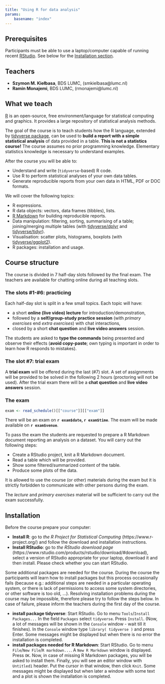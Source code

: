 ```yaml
---
title: "Using R for data analysis"
params:
    basename: "index"
---
```


## Prerequisites

Participants must be able to use a laptop/computer capable of running recent 
[RStudio](https://www.rstudio.com/products/rstudio/). See below for the [Installation section](#Installation).

## Teachers

- **Szymon M. Kiełbasa**, BDS LUMC, (smkielbasa@lumc.nl)
- **Ramin Monajemi**, BDS LUMC, (rmonajemi@lumc.nl)

## What we teach

[R](https://www.r-project.org/) is an open-source, free environment/language for statistical computing and graphics. It provides a large repository of statistical analysis methods. 

The goal of the course is to teach students how the R language, extended by [tidyverse package](https://www.tidyverse.org), can be used to **build a report with a simple statistical analysis** of data provided in a table. **This is not a statistics course!** The course assumes no prior programming knowledge. Elementary statistics knowledge is necessary to understand examples.

After the course you will be able to:

- Understand and write (`tidyverse`-based) R code.
- Use R to perform statistical analyses of your own data tables.
- Generate reproducible reports from your own data in HTML, PDF or DOC formats.

We will cover the following topics:

- R expressions.
- R data objects: vectors, data frames (tibbles), lists.
- [R Markdown](http://rmarkdown.rstudio.com/) for building reproducible reports.
- Data manipulation: filtering, sorting, summarising of a table; joining/merging multiple tables (with [tidyverse/dplyr](https://dplyr.tidyverse.org/) and [tidyverse/tidyr](https://tidyr.tidyverse.org/)).
- Visualisation: scatter plots, histograms, boxplots (with [tidyverse/ggplot2](https://ggplot2.tidyverse.org/)).
- R packages: installation and usage.

## Course structure

The course is divided in 7 half-day slots followed by the final exam. The teachers are available for chatting online during all teaching slots.

### The slots #1-#6: practicing

Each half-day slot is split in a few small topics. Each topic will have:

- a short **online (live video) lecture** for introduction/demonstration,
- followed by a **self/group-study practice session** (with *primary exercises* end *extra exercises*) with chat interactions,
- closed by a short **chat question** and **live video answers** session.

The students are asked to **type the commands** being presented and observe their effects (**avoid copy-paste**; own typing is important in order to learn how R responds to mistakes).  

### The slot #7: trial exam

A **trial exam** will be offered during the last (#7) slot. A set of assignments will be provided to be solved in the following 2 hours (proctoring will not be used). After the trial exam there will be a **chat question** and **live video answers** session.


### The exam

```r
exam <- read_schedule()[["course"]][["exam"]]
```

There will be an exam on **`r exam$date`, `r exam$time`**. The exam will be made available on **`r exam$venue`**. 

To pass the exam the students are requested to prepare a R Markdown document reporting an analysis on a dataset. You will carry out the following steps:

- Create a RStudio project, knit a R Markdown document.
- Read a table which will be provided.
- Show some filtered/summarized content of the table.
- Produce some plots of the data.

It is allowed to use the course (or other) materials during the exam but it is strictly forbidden to communicate with other persons during the exam.

The *lecture* and *primary exercises* material will be sufficient to carry out the exam successfully. 

## Installation

Before the course prepare your computer:

- **Install R**: go to *the R Project for Statistical Computing* (https://www.r-project.org/) and follow the download and installation instructions.
- **Install RStudio**: go to *the RStudio download page* (https://www.rstudio.com/products/rstudio/download/#download), select a version of RStudio appropriate for your laptop, download it and then install. Please check whether you can start RStudio.

Some additional packages are needed for the course.
During the course the participants will learn how to install packages but this process occasionally fails (because e.g.: additional steps are needed in a particular operating system, or there is lack of permissions to access some system directories, or other software is too old, ...).
Resolving installation problems during the course may be impossible, therefore please try to follow the steps below.
In case of failure, please inform the teachers during the first day of the course.

- **install package tidyverse**: Start RStudio. Go to menu `Tools`/`Install Packages...` In the field `Packages` select `tidyverse`. Press `Install`. (Now, a lot of messages will be shown in the `Console` window - wait till it finishes). In the `Console` window type `library( tidyverse )` and press Enter. Some messages might be displayed but when there is no error the installation is completed.
- **install packages needed for R Markdown**: Start RStudio. Go to menu `File`/`New File`/`R markdown...`. A `New R Markdown` window is displayed. Press `OK`. Now, in case of missing R Markdown packages, you will be asked to install them. Finally, you will see an editor window with `Untitled1` header. Put the cursor in that window, then click `Knit`. Some messages might be displayed but when later a window with some text and a plot is shown the installation is completed.




  


<!--
## Materials

The course materials are served:

- as [HTML pages](`r params$RCourseURL`/index.html) at `r params$RCourseURL`/index.html
- as a [.zip file](`r params$RCourseURL`/R_course.zip)
- as a [.tar.gz file](`r params$RCourseURL`/R_course.tgz)

The materials contain a [`data` directory](`r params$RCourseURL`/data) with the __data__ __files__ used in the presentations/tasks. The directory can be also accessed at `r params$RCourseURL`/data -->
